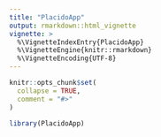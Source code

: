 ```yaml
---
title: "PlacidoApp"
output: rmarkdown::html_vignette
vignette: >
  %\VignetteIndexEntry{PlacidoApp}
  %\VignetteEngine{knitr::rmarkdown}
  %\VignetteEncoding{UTF-8}
---
```


```r
knitr::opts_chunk$set(
  collapse = TRUE,
  comment = "#>"
)
```

```r
library(PlacidoApp)
```
